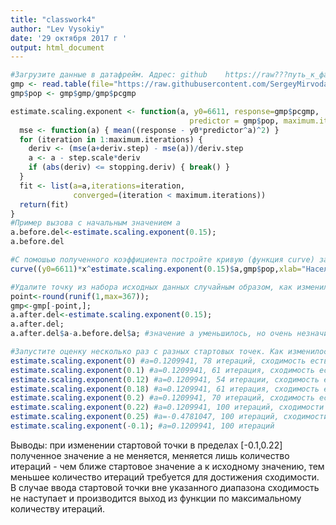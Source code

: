 ---
title: "classwork4"
author: "Lev Vysokiy"
date: '29 октября 2017 г '
output: html_document
---
```{r}
#Загрузите данные в датафрейм. Адрес: github    https://raw???путь_к_файлу_найдите_сами???/data/gmp.dat 
gmp <- read.table(file="https://raw.githubusercontent.com/SergeyMirvoda/MD-DA-2017/master/data/gmp.dat");
gmp$pop <- gmp$gmp/gmp$pcgmp

estimate.scaling.exponent <- function(a, y0=6611, response=gmp$pcgmp,
                                        predictor = gmp$pop, maximum.iterations=100, deriv.step = 1/100, step.scale = 1e-12, stopping.deriv = 1/100) {
  mse <- function(a) { mean((response - y0*predictor^a)^2) }
  for (iteration in 1:maximum.iterations) {
    deriv <- (mse(a+deriv.step) - mse(a))/deriv.step
    a <- a - step.scale*deriv
    if (abs(deriv) <= stopping.deriv) { break() }
  }
  fit <- list(a=a,iterations=iteration,
              converged=(iteration < maximum.iterations))
  return(fit)
}
#Пример вызова с начальным значением a
a.before.del<-estimate.scaling.exponent(0.15);
a.before.del

#С помошью полученного коэффициента постройте кривую (функция curve) зависимости
curve((y0=6611)*x^estimate.scaling.exponent(0.15)$a,gmp$pop,xlab="Население",ylab="Доход на душу населения ($/человеко-год)", main="Метрополии США, 2006");
```
```{r}
#Удалите точку из набора исходных данных случайным образом, как изменилась статистическая оценка коэффициента a?
point<-round(runif(1,max=367));
gmp<-gmp[-point,];
a.after.del<-estimate.scaling.exponent(0.15);
a.after.del;
a.after.del$a-a.before.del$a; #значение a уменьшилось, но очень незначительно (на 0.00016)
```
```{r}
#Запустите оценку несколько раз с разных стартовых точек. Как изменилось значение a?
estimate.scaling.exponent(0) #a=0.1209941, 78 итераций, сходимость есть
estimate.scaling.exponent(0.1) #a=0.1209941, 61 итерация, сходимость есть
estimate.scaling.exponent(0.12) #a=0.1209941, 54 итерации, сходимость есть
estimate.scaling.exponent(0.18) #a=0.1209941, 61 итерация, сходимость есть
estimate.scaling.exponent(0.2) #a=0.1209941, 70 итераций, сходимость есть
estimate.scaling.exponent(0.22) #a=0.1209941, 100 итераций, сходимости нет (вероятно, сходимость была достигнута ровно на сотой итерации. Последнее значение, при котором достигается сходимость)
estimate.scaling.exponent(0.25) #a=-0.4781047, 100 итераций, сходимости нет (выполнен выход после достижения 100 итераций)
estimate.scaling.exponent(-0.1); #a=0.1209941, 100 итераций
```

Выводы: при изменении стартовой точки в пределах [-0.1,0.22] полученное значение a не меняется, меняется лишь количество итераций - чем ближе стартовое значение а к исходному значению, тем меньшее количество итераций требуется для достижения сходимости. В случае ввода стартовой точки вне указанного диапазона сходимость не наступает и производится выход из функции по максимальному количеству итераций.

